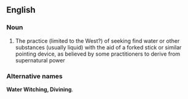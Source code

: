 ==English==
===Noun===
#The practice (limited to the West?) of seeking find water or other substances (usually liquid) with the aid of a forked stick or similar pointing device, as believed by some practitioners to derive from supernatural power
===Alternative names===
'''Water Witching, Divining'''.
<P>
{{wikipedia}}